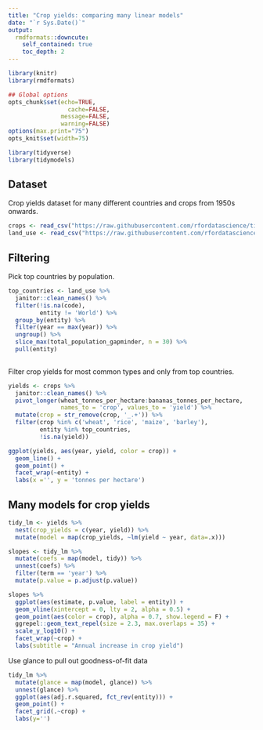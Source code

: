 ```yaml
---
title: "Crop yields: comparing many linear models"
date: "`r Sys.Date()`"
output:
  rmdformats::downcute:
    self_contained: true
    toc_depth: 2
---
```



```r
library(knitr)
library(rmdformats)

## Global options
opts_chunk$set(echo=TRUE,
	             cache=FALSE,
               message=FALSE,
               warning=FALSE)
options(max.print="75")
opts_knit$set(width=75)

library(tidyverse)
library(tidymodels)
```

## Dataset

Crop yields dataset for many different countries and crops from 1950s onwards.
```r
crops <- read_csv("https://raw.githubusercontent.com/rfordatascience/tidytuesday/master/data/2020/2020-09-01/key_crop_yields.csv")
land_use <- read_csv("https://raw.githubusercontent.com/rfordatascience/tidytuesday/master/data/2020/2020-09-01/land_use_vs_yield_change_in_cereal_production.csv")
```

## Filtering

Pick top countries by population.

```r
top_countries <- land_use %>% 
  janitor::clean_names() %>% 
  filter(!is.na(code), 
         entity != 'World') %>% 
  group_by(entity) %>% 
  filter(year == max(year)) %>% 
  ungroup() %>% 
  slice_max(total_population_gapminder, n = 30) %>% 
  pull(entity)
  
```

Filter crop yields for most common types and only from top countries.

```r
yields <- crops %>%
  janitor::clean_names() %>% 
  pivot_longer(wheat_tonnes_per_hectare:bananas_tonnes_per_hectare, 
               names_to = 'crop', values_to = 'yield') %>% 
  mutate(crop = str_remove(crop, '_.+')) %>% 
  filter(crop %in% c('wheat', 'rice', 'maize', 'barley'),
         entity %in% top_countries,
         !is.na(yield))
```


```r
ggplot(yields, aes(year, yield, color = crop)) +
  geom_line() +
  geom_point() +
  facet_wrap(~entity) +
  labs(x ='', y = 'tonnes per hectare')
```

## Many models for crop yields

```r
tidy_lm <- yields %>% 
  nest(crop_yields = c(year, yield)) %>% 
  mutate(model = map(crop_yields, ~lm(yield ~ year, data=.x)))

slopes <- tidy_lm %>% 
  mutate(coefs = map(model, tidy)) %>% 
  unnest(coefs) %>% 
  filter(term == 'year') %>% 
  mutate(p.value = p.adjust(p.value))
```



```r

slopes %>% 
  ggplot(aes(estimate, p.value, label = entity)) +
  geom_vline(xintercept = 0, lty = 2, alpha = 0.5) +
  geom_point(aes(color = crop), alpha = 0.7, show.legend = F) +
  ggrepel::geom_text_repel(size = 2.3, max.overlaps = 35) +
  scale_y_log10() +
  facet_wrap(~crop) +
  labs(subtitle = "Annual increase in crop yield")
```

Use glance to pull out goodness-of-fit data

```r
tidy_lm %>% 
  mutate(glance = map(model, glance)) %>% 
  unnest(glance) %>% 
  ggplot(aes(adj.r.squared, fct_rev(entity))) +
  geom_point() +
  facet_grid(.~crop) +
  labs(y='')
```


